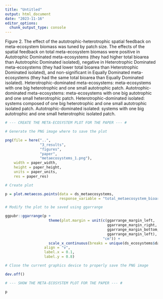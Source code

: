 ```yaml
---
title: "Untitled"
output: html_document
date: "2023-11-16"
editor_options: 
  chunk_output_type: console
---
```


Figure 2. The effect of the autotrophic-heterotrophic spatial feedback on meta-ecosystem biomass was tuned by patch size. The effects of the spatial feedback on total meta-ecosystem biomass were positive in Autotrophic Dominated meta-ecosystems (they had higher total bioarea than Autotrophic Dominated isolated), negative in Heterotrophic Dominated meta-ecosystems (they had lower total bioarea than Heterotrophic Dominated isolated), and non-significant in Equally Dominated meta-ecosystems (they had the same total bioarea than Equally Dominated isolated). Heterotrophic-dominated meta-ecosystems: meta-ecosystems with one big heterotrophic and one small autotrophic patch. Autotrophic-dominated meta-ecosystems: meta-ecosystems with one big autotrophic and one small heterotrophic patch. Heterotrophic-dominated isolated: systems composed of one big heterotrophic and one small autotrophic isolated patch. Autotrophic-dominated isolated: systems with one big autotrophic and one small heterotrophic isolated patch.

```r

# --- CREATE THE META-ECOSYSTEM PLOT FOR THE PAPER --- #

# Generate the PNG image where to save the plot

png(file = here("..",
                "3_results", 
                "figures", 
                "paper", 
                "metaecosystems_1.png"),
    width = paper_width,
    height = paper_height,
    units = paper_units,
    res = paper_res)

# Create plot

p = plot.metaecos.points(data = ds_metaecosystems,
                         response_variable = "total_metaecosystem_bioarea_mm2")

# Modify the plot to be saved using ggarrange

ggpubr::ggarrange(p +
                    theme(plot.margin = unit(c(ggarrange_margin_left,
                                               ggarrange_margin_right,
                                               ggarrange_margin_bottom,
                                               ggarrange_margin_left),
                                             "cm")) +
                    scale_x_continuous(breaks = unique(ds_ecosystems$day)),
                  align = "v",
                  label.x = 0.1,
                  label.y = 0.8)

# Close the current graphics device to properly save the PNG image

dev.off()
```

```r

# --- SHOW THE META-ECOSYSTEM PLOT FOR THE PAPER --- #

p
```